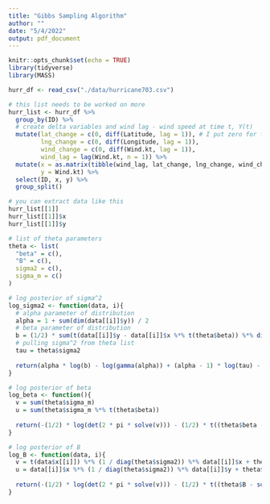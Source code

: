 ```yaml
---
title: "Gibbs Sampling Algorithm"
author: ""
date: "5/4/2022"
output: pdf_document
---
```


```r
knitr::opts_chunk$set(echo = TRUE)
library(tidyverse)
library(MASS)
```

```r
hurr_df <- read_csv("./data/hurricane703.csv")

# this list needs to be worked on more
hurr_list <- hurr_df %>% 
  group_by(ID) %>%
  # create delta variables and wind lag - wind speed at time t, Y(t)
  mutate(lat_change = c(0, diff(Latitude, lag = 1)), # I put zero for first entry, could be NA
         lng_change = c(0, diff(Longitude, lag = 1)),
         wind_change = c(0, diff(Wind.kt, lag = 1)),
         wind_lag = lag(Wind.kt, n = 1)) %>% 
  mutate(x = as.matrix(tibble(wind_lag, lat_change, lng_change, wind_change)),
         y = Wind.kt) %>% 
  select(ID, x, y) %>%  
  group_split()

# you can extract data like this
hurr_list[[1]]
hurr_list[[1]]$x
hurr_list[[1]]$y

# list of theta parameters
theta <- list(
  "beta" = c(),
  "B" = c(),
  sigma2 = c(),
  sigma_m = c()
)
```

```r
# log posterior of sigma^2
log_sigma2 <- function(data, i){
  # alpha parameter of distribution
  alpha = 1 + sum(dim(data[[i]]$y)) / 2
  # beta parameter of distribution
  b = (1/2) * sum(t(data[[i]]$y - data[[i]]$x %*% t(theta$beta)) %*% diag(length(data[[i]]$y)) %*% (data[[i]]$y - data[[i]]$x %*% t(theta$beta)))
  # pulling sigma^2 from theta list
  tau = theta$sigma2
  
  return(alpha * log(b) - log(gamma(alpha)) + (alpha - 1) * log(tau) - tau * b)
}

# log posterior of beta
log_beta <- function(){
  v = sum(theta$sigma_m)
  u = sum(theta$sigma_m %*% t(theta$beta))
  
  return(-(1/2) * log(det(2 * pi * solve(v))) - (1/2) * t((theta$beta - solve(v) %*% u)) %*% solve(v) %*% (theta$beta - solve(v) %*% u))
}

# log posterior of B
log_B <- function(data, i){
  v = t(data$x[[i]]) %*% (1 / diag(theta$sigma2)) %*% data[[i]]$x + theta$sigma_m
  u = data[[i]]$x %*% (1 / diag(theta$sigma2)) %*% data[[i]]$y + theta$sigma_m %*% t(theta$beta)
  
  return(-(1/2) * log(det(2 * pi * solve(v))) - (1/2) * t((theta$B - solve(v) %*% u)) %*% solve(v) %*% (theta$B - solve(v) %*% u))
}
```

